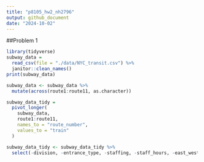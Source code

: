 ```yaml
---
title: "p8105_hw2_nh2796"
output: github_document
date: "2024-10-02"
---
```

##Problem 1

```r
library(tidyverse)
subway_data = 
  read_csv(file = "./data/NYC_transit.csv") %>% 
  janitor::clean_names()
print(subway_data)
```
```r
subway_data <- subway_data %>% 
  mutate(across(route1:route11, as.character))
```

```r
subway_data_tidy = 
  pivot_longer(
    subway_data,
    route1:route11,
    names_to = "route_number",
    values_to = "train"
  )
```

```r
subway_data_tidy <- subway_data_tidy %>% 
  select(-division, -entrance_type, -staffing, -staff_hours, -east_west_street, -ada_notes, -corner )
```


